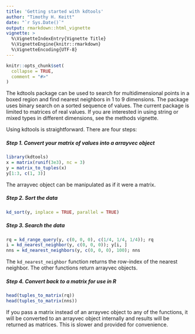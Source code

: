 ```yaml
---
title: 'Getting started with kdtools'
author: "Timothy H. Keitt"
date: "`r Sys.Date()`"
output: rmarkdown::html_vignette
vignette: >
  %\VignetteIndexEntry{Vignette Title}
  %\VignetteEngine{knitr::rmarkdown}
  %\VignetteEncoding{UTF-8}
---
```


```r
knitr::opts_chunk$set(
  collapse = TRUE,
  comment = "#>"
)
```

The kdtools package can be used to search for multidimensional points in a boxed region and find nearest neighbors in 1 to 9 dimensions. The package uses binary search on a sorted sequence of values. The current package is limited to matrices of real values. If you are interested in using string or mixed types in different dimensions, see the methods vignette.

Using kdtools is straightforward. There are four steps:

##### Step 1. Convert your matrix of values into a arrayvec object

```r
library(kdtools)
x = matrix(runif(3e3), nc = 3)
y = matrix_to_tuples(x)
y[1:3, c(1, 3)]
```

The arrayvec object can be manipulated as if it were a matrix.

##### Step 2. Sort the data

```r
kd_sort(y, inplace = TRUE, parallel = TRUE)
```

##### Step 3. Search the data

```r
rq = kd_range_query(y, c(0, 0, 0), c(1/4, 1/4, 1/4)); rq
i = kd_nearest_neighbor(y, c(0, 0, 0)); y[i, ]
nns = kd_nearest_neighbors(y, c(0, 0, 0), 100); nns
```

The ```kd_nearest_neighbor``` function returns the row-index of the nearest neighbor. The other functions return arrayvec objects.

##### Step 4. Convert back to a matrix for use in R

```r
head(tuples_to_matrix(rq))
head(tuples_to_matrix(nns))
```

If you pass a matrix instead of an arrayvec object to any of the functions, it will be converted to an arrayvec object internally and results will be returned as matrices. This is slower and provided for convenience.

